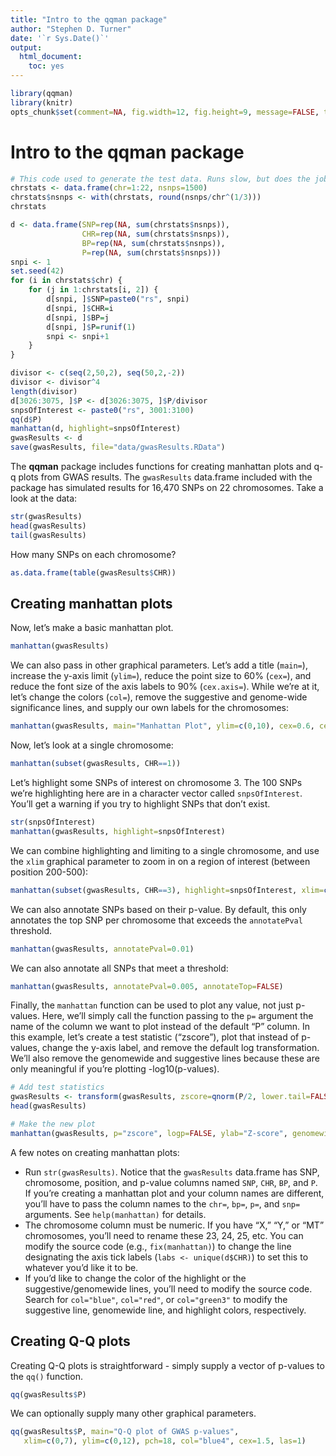 ```yaml
---
title: "Intro to the qqman package"
author: "Stephen D. Turner"
date: '`r Sys.Date()`'
output:
  html_document:
    toc: yes
---
```


<!--
%\VignetteEngine{knitr::knitr}
%\VignetteIndexEntry{Intro to the qqman package}
-->

```r
library(qqman)
library(knitr)
opts_chunk$set(comment=NA, fig.width=12, fig.height=9, message=FALSE, tidy=TRUE, dpi=75)
```

# Intro to the **qqman** package

```r
# This code used to generate the test data. Runs slow, but does the job.
chrstats <- data.frame(chr=1:22, nsnps=1500)
chrstats$nsnps <- with(chrstats, round(nsnps/chr^(1/3)))
chrstats

d <- data.frame(SNP=rep(NA, sum(chrstats$nsnps)), 
                CHR=rep(NA, sum(chrstats$nsnps)), 
                BP=rep(NA, sum(chrstats$nsnps)), 
                P=rep(NA, sum(chrstats$nsnps)))
snpi <- 1
set.seed(42)
for (i in chrstats$chr) {
    for (j in 1:chrstats[i, 2]) {
        d[snpi, ]$SNP=paste0("rs", snpi)
        d[snpi, ]$CHR=i
        d[snpi, ]$BP=j
        d[snpi, ]$P=runif(1)
        snpi <- snpi+1
    }
}

divisor <- c(seq(2,50,2), seq(50,2,-2))
divisor <- divisor^4
length(divisor)
d[3026:3075, ]$P <- d[3026:3075, ]$P/divisor
snpsOfInterest <- paste0("rs", 3001:3100)
qq(d$P)
manhattan(d, highlight=snpsOfInterest)
gwasResults <- d
save(gwasResults, file="data/gwasResults.RData")
```

The **qqman** package includes functions for creating manhattan plots and q-q plots from GWAS results. The `gwasResults` data.frame included with the package has simulated results for 16,470 SNPs on 22 chromosomes. Take a look at the data:

```r
str(gwasResults)
head(gwasResults)
tail(gwasResults)
```

How many SNPs on each chromosome?

```r
as.data.frame(table(gwasResults$CHR))
```

## Creating manhattan plots

Now, let's make a basic manhattan plot. 

```r
manhattan(gwasResults)
```

We can also pass in other graphical parameters. Let's add a title (`main=`), increase the y-axis limit (`ylim=`), reduce the point size to 60% (`cex=`), and reduce the font size of the axis labels to 90% (`cex.axis=`). While we're at it, let's change the colors (`col=`), remove the suggestive and genome-wide significance lines, and supply our own labels for the chromosomes:

```r
manhattan(gwasResults, main="Manhattan Plot", ylim=c(0,10), cex=0.6, cex.axis=0.9, col=c("blue4", "orange3"), suggestiveline=F, genomewideline=F, chrlabs=c(1:20, "P", "Q"))
```

Now, let's look at a single chromosome:

```r
manhattan(subset(gwasResults, CHR==1))
```

Let's highlight some SNPs of interest on chromosome 3. The 100 SNPs we're highlighting here are in a character vector called `snpsOfInterest`. You'll get a warning if you try to highlight SNPs that don't exist.

```r
str(snpsOfInterest)
manhattan(gwasResults, highlight=snpsOfInterest)
```

We can combine highlighting and limiting to a single chromosome, and use the `xlim` graphical parameter to zoom in on a region of interest (between position 200-500):

```r
manhattan(subset(gwasResults, CHR==3), highlight=snpsOfInterest, xlim=c(200, 500), main="Chr 3")
```

We can also annotate SNPs based on their p-value. By default, this only annotates the top SNP per chromosome that exceeds the `annotatePval` threshold.

```r
manhattan(gwasResults, annotatePval=0.01)
```

We can also annotate all SNPs that meet a threshold:

```r
manhattan(gwasResults, annotatePval=0.005, annotateTop=FALSE)
```

Finally, the `manhattan` function can be used to plot any value, not just p-values. Here, we'll simply call the function passing to the `p=` argument the name of the column we want to plot instead of the default "P" column. In this example, let's create a test statistic ("zscore"), plot that instead of p-values, change the y-axis label, and remove the default log transformation. We'll also remove the genomewide and suggestive lines because these are only meaningful if you're plotting -log10(p-values).

```r
# Add test statistics
gwasResults <- transform(gwasResults, zscore=qnorm(P/2, lower.tail=FALSE))
head(gwasResults)

# Make the new plot
manhattan(gwasResults, p="zscore", logp=FALSE, ylab="Z-score", genomewideline=FALSE, suggestiveline=FALSE, main="Manhattan plot of Z-scores")
```

A few notes on creating manhattan plots:

* Run `str(gwasResults)`. Notice that the `gwasResults` data.frame has SNP, chromosome, position, and p-value columns named `SNP`, `CHR`, `BP`, and `P`. If you're creating a manhattan plot and your column names are different, you'll have to pass the column names to the `chr=`, `bp=`, `p=`, and `snp=` arguments. See `help(manhattan)` for details.
* The chromosome column must be numeric. If you have "X," "Y," or "MT" chromosomes, you'll need to rename these 23, 24, 25, etc. You can modify the source code (e.g., `fix(manhattan)`) to change the line designating the axis tick labels (`labs <- unique(d$CHR)`) to set this to whatever you'd like it to be.
* If you'd like to change the color of the highlight or the suggestive/genomewide lines, you'll need to modify the source code. Search for `col="blue"`, `col="red"`, or `col="green3"` to modify the suggestive line, genomewide line, and highlight colors, respectively.

## Creating Q-Q plots

Creating Q-Q plots is straightforward - simply supply a vector of p-values to the `qq()` function. 

```r
qq(gwasResults$P)
```

We can optionally supply many other graphical parameters.

```r
qq(gwasResults$P, main="Q-Q plot of GWAS p-values",
   xlim=c(0,7), ylim=c(0,12), pch=18, col="blue4", cex=1.5, las=1)
```
